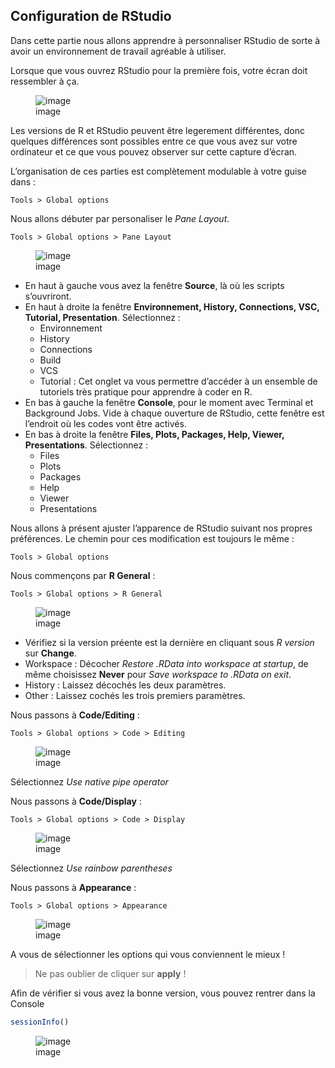 ## Configuration de RStudio  {.unnumbered}

Dans cette partie nous allons apprendre à personnaliser RStudio de sorte à avoir un environnement de travail agréable à utiliser.​

Lorsque que vous ouvrez RStudio pour la première fois, votre écran doit ressembler à ça.

![image](./img/rstudio-1st-time.png)

Les versions de R et RStudio peuvent être legerement différentes, donc quelques différences sont possibles entre ce que vous avez sur votre ordinateur et ce que vous pouvez observer sur cette capture d'écran.

L’organisation de ces parties est complètement modulable à votre guise dans :

`Tools > Global options`

Nous allons débuter par personaliser le *Pane Layout*.

`Tools > Global options > Pane Layout`

![image](./img/rstudio-config1.png)

-   En haut à gauche vous avez la fenêtre **Source**, là où les scripts s’ouvriront.
-   En haut à droite la fenêtre **Environnement, History, Connections, VSC, Tutorial, Presentation**. Sélectionnez :
    -   Environnement
    -   History
    -   Connections
    -   Build
    -   VCS
    -   Tutorial : Cet onglet va vous permettre d’accéder à un ensemble de tutoriels très pratique pour apprendre à coder en R.
-   En bas à gauche la fenêtre **Console**, pour le moment avec Terminal et Background Jobs. Vide à chaque ouverture de RStudio, cette fenêtre est l’endroit où les codes vont être activés.
-   En bas à droite la fenêtre **Files, Plots, Packages, Help, Viewer, Presentations**. Sélectionnez :
    -   Files
    -   Plots
    -   Packages
    -   Help
    -   Viewer
    -   Presentations

Nous allons à présent ajuster l’apparence de RStudio suivant nos propres préférences. Le chemin pour ces modification est toujours le même :

`Tools > Global options`

Nous commençons par **R General** :

`Tools > Global options > R General`

![image](./img/rstudio-config2.png)

-   Vérifiez si la version préente est la dernière en cliquant sous *R version* sur **Change**.
-   Workspace : Décocher *Restore .RData into workspace at startup*, de même choisissez **Never** pour *Save workspace to .RData on exit*.
-   History : Laissez décochés les deux paramètres.
-   Other : Laissez cochés les trois premiers paramètres.

Nous passons à **Code/Editing** :

`Tools > Global options > Code > Editing`

![image](./img/rstudio-config3.png)

Sélectionnez *Use native pipe operator*

Nous passons à **Code/Display** :

`Tools > Global options > Code > Display`

![image](./img/rstudio-config4.png)

Sélectionnez *Use rainbow parentheses*

Nous passons à **Appearance** :

`Tools > Global options > Appearance`

![image](./img/rstudio-config5.png)

A vous de sélectionner les options qui vous conviennent le mieux !

> Ne pas oublier de cliquer sur **apply** !

Afin de vérifier si vous avez la bonne version, vous pouvez rentrer dans la Console

``` r
sessionInfo()
```

![image](./img/rstudio-check-version.png)
